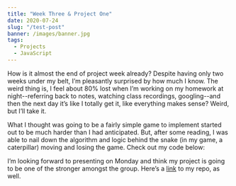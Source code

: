 ```yaml
---
title: "Week Three & Project One"
date: 2020-07-24
slug: "/test-post"
banner: /images/banner.jpg
tags:
  - Projects
  - JavaScript
---
```


How is it almost the end of project week already? Despite having only two weeks under my belt, I’m pleasantly surprised by how much I know. The weird thing is, I feel about 80% lost when I’m working on my homework at night--referring back to notes, watching class recordings, googling--and then the next day it’s like I totally get it, like everything makes sense? Weird, but I’ll take it.

What I thought was going to be a fairly simple game to implement started out to be much harder than I had anticipated. But, after some reading, I was able to nail down the algorithm and logic behind the snake (in my game, a caterpillar) moving and losing the game. Check out my code below:

I’m looking forward to presenting on Monday and think my project is going to be one of the stronger amongst the group. Here’s a [link](https://github.com/charlotteresnick/caterpillar) to my repo, as well.
